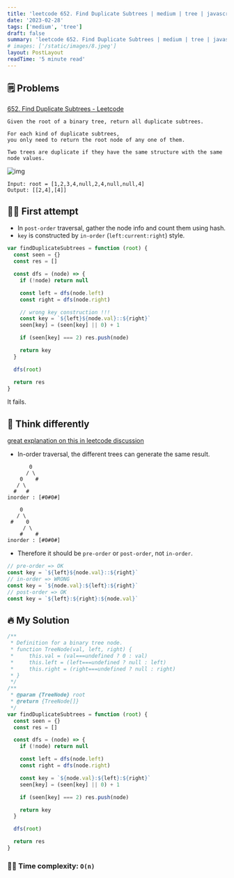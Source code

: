 ```yaml
---
title: 'leetcode 652. Find Duplicate Subtrees | medium | tree | javascript'
date: '2023-02-28'
tags: ['medium', 'tree']
draft: false
summary: 'leetcode 652. Find Duplicate Subtrees | medium | tree | javascript'
# images: ['/static/images/8.jpeg']
layout: PostLayout
readTime: '5 minute read'
---
```


## 🗒️ Problems

[652. Find Duplicate Subtrees - Leetcode](https://leetcode.com/problems/find-duplicate-subtrees/)

```
Given the root of a binary tree, return all duplicate subtrees.

For each kind of duplicate subtrees,
you only need to return the root node of any one of them.

Two trees are duplicate if they have the same structure with the same node values.
```

![img](https://assets.leetcode.com/uploads/2020/08/16/e1.jpg)

```
Input: root = [1,2,3,4,null,2,4,null,null,4]
Output: [[2,4],[4]]
```

## 🤦‍♂️ First attempt

- In `post-order` traversal, gather the node info and count them using hash.
- `key` is constructed by `in-order` (`left:current:right`) style.

```javascript
var findDuplicateSubtrees = function (root) {
  const seen = {}
  const res = []

  const dfs = (node) => {
    if (!node) return null

    const left = dfs(node.left)
    const right = dfs(node.right)

    // wrong key construction !!!
    const key = `${left}${node.val}::${right}`
    seen[key] = (seen[key] || 0) + 1

    if (seen[key] === 2) res.push(node)

    return key
  }

  dfs(root)

  return res
}
```

It fails.

## 🥳 Think differently

[great explanation on this in leetcode discussion](https://leetcode.com/problems/find-duplicate-subtrees/discuss/106011/Java-Concise-Postorder-Traversal-Solution/108467)

- In-order traversal, the different trees can generate the same result.

```
       0
      / \
    0    #
   / \
  #   #
inorder : [#0#0#]

    0
   / \
 #    0
     / \
    #    #
inorder : [#0#0#]
```

- Therefore it should be `pre-order` or `post-order`, not `in-order`.

```javascript
// pre-order => OK
const key = `${left}${node.val}::${right}`
// in-order => WRONG
const key = `${node.val}:${left}:${right}`
// post-order => OK
const key = `${left}:${right}:${node.val}`
```

## 🔥 My Solution

```javascript
/**
 * Definition for a binary tree node.
 * function TreeNode(val, left, right) {
 *     this.val = (val===undefined ? 0 : val)
 *     this.left = (left===undefined ? null : left)
 *     this.right = (right===undefined ? null : right)
 * }
 */
/**
 * @param {TreeNode} root
 * @return {TreeNode[]}
 */
var findDuplicateSubtrees = function (root) {
  const seen = {}
  const res = []

  const dfs = (node) => {
    if (!node) return null

    const left = dfs(node.left)
    const right = dfs(node.right)

    const key = `${node.val}:${left}:${right}`
    seen[key] = (seen[key] || 0) + 1

    if (seen[key] === 2) res.push(node)

    return key
  }

  dfs(root)

  return res
}
```

### 🙆‍♂️ Time complexity: `O(n)`
